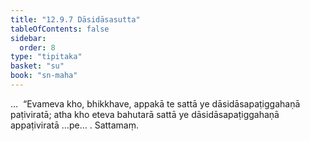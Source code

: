 ```yaml
---
title: "12.9.7 Dāsidāsasutta"
tableOfContents: false
sidebar:
  order: 8
type: "tipitaka"
basket: "su"
book: "sn-maha"
---
```



<DynamicBreadcrumb />

<Division number="1157" book="sn-maha">

<Paragraph number="2494" book="sn-maha">
…  “Evameva kho, bhikkhave, appakā te sattā ye dāsidāsapaṭiggahaṇā paṭiviratā; atha kho eteva bahutarā sattā ye dāsidāsapaṭiggahaṇā appaṭiviratā …pe… .

</Paragraph>
</Division>

<Paragraph number="2495" type="center" book="sn-maha">
Sattamaṃ.
</Paragraph>